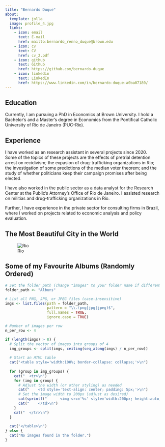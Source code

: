 ```yaml
---
title: "Bernardo Duque"
about:
  template: jolla
  image: profile_4.jpg
  links:
    - icon: email
      text: E-mail
      href: mailto:bernardo_renno_duque@brown.edu
    - icon: cv
      text: CV
      href: cv_2.pdf
    - icon: github
      text: Github
      href: https://github.com/bernardo-duque
    - icon: linkedin
      text: LinkedIn
      href: https://www.linkedin.com/in/bernardo-duque-a0ba07180/
---
```


## Education

Currently, I am pursuing a PhD in Economics at Brown University. I hold a Bachelor's and a Master's degree in Economics from the Pontifical Catholic University of Rio de Janeiro (PUC-Rio). 

## Experience

I have worked as an research assistant in several projects since 2020. Some of the topics of these projects are the effects of pretrial detention arrest on recidivism; the expasion of drug-trafficking organizations in Rio; the investigation of some predictions of the median voter theorem; and the study of whether politicians keep their campaign promises after being elected. 

I have also worked in the public sector as a data analyst for the Research Center at the Public's Attorney's Office of Rio de Janeiro. I assisted research on militias and drug-trafficking organizations in Rio.

Further, I have experience in the private sector for consulting firms in Brazil, where I worked on projects related to economic analysis and policy evaluation.


## The Most Beautiful City in the World
![Rio](rio.jpg)


## Some of my Favourite Albums (Randomly Ordered)

```r
# Set the folder path (change "images" to your folder name if different)
folder_path <- "Albuns"

# List all PNG, JPG, or JPEG files (case-insensitive)
imgs <- list.files(path = folder_path, 
                   pattern = "\\.(png|jpg|jpeg)$", 
                   full.names = TRUE, 
                   ignore.case = TRUE)

# Number of images per row
n_per_row <- 4

if (length(imgs) > 0) {
  # Split the vector of images into groups of 4
  img_groups <- split(imgs, ceiling(seq_along(imgs) / n_per_row))
  
  # Start an HTML table
  cat("<table style='width:100%; border-collapse: collapse;'>\n")
  
  for (group in img_groups) {
    cat("  <tr>\n")
    for (img in group) {
      # Adjust the width (or other styling) as needed
      cat("    <td style='text-align: center; padding: 5px;'>\n")
      # Set the image width to 200px (adjust as desired)
      cat(sprintf("      <img src='%s' style='width:200px; height:auto;' />\n", img))
      cat("    </td>\n")
    }
    cat("  </tr>\n")
  }
  
  cat("</table>\n")
} else {
  cat("No images found in the folder.")
}

```




